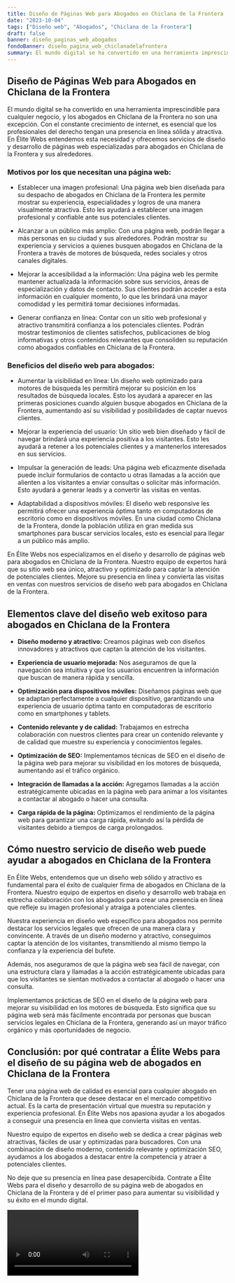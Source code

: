 ```yaml
---
title: Diseño de Páginas Web para Abogados en Chiclana de la Frontera
date: "2023-10-04"
tags: ["Diseño web", "Abogados", "Chiclana de la Frontera"]
draft: false
banner: diseño_paginas_web_abogados
fondoBanner: diseño_pagina_web_chiclanadelafrontera
summary: El mundo digital se ha convertido en una herramienta imprescindible para cualquier negocio, y los abogados en Chiclana de la Frontera no son una excepción. Con el constante crecimiento de internet, es esencial que los profesionales del derecho tengan una presencia en línea sólida y atractiva. En Élite Webs entendemos esta necesidad y ofrecemos servicios de diseño y desarrollo de páginas web especializadas para abogados en Chiclana de la Frontera y sus alrededores.
---
```



## Diseño de Páginas Web para Abogados en Chiclana de la Frontera

El mundo digital se ha convertido en una herramienta imprescindible para cualquier negocio, y los abogados en Chiclana de la Frontera no son una excepción. Con el constante crecimiento de internet, es esencial que los profesionales del derecho tengan una presencia en línea sólida y atractiva. En Élite Webs entendemos esta necesidad y ofrecemos servicios de diseño y desarrollo de páginas web especializadas para abogados en Chiclana de la Frontera y sus alrededores.

### Motivos por los que necesitan una página web:

- Establecer una imagen profesional: Una página web bien diseñada para su despacho de abogados en Chiclana de la Frontera les permite mostrar su experiencia, especialidades y logros de una manera visualmente atractiva. Esto les ayudará a establecer una imagen profesional y confiable ante sus potenciales clientes.

- Alcanzar a un público más amplio: Con una página web, podrán llegar a más personas en su ciudad y sus alrededores. Podrán mostrar su experiencia y servicios a quienes busquen abogados en Chiclana de la Frontera a través de motores de búsqueda, redes sociales y otros canales digitales.

- Mejorar la accesibilidad a la información: Una página web les permite mantener actualizada la información sobre sus servicios, áreas de especialización y datos de contacto. Sus clientes podrán acceder a esta información en cualquier momento, lo que les brindará una mayor comodidad y les permitirá tomar decisiones informadas.

- Generar confianza en línea: Contar con un sitio web profesional y atractivo transmitirá confianza a los potenciales clientes. Podrán mostrar testimonios de clientes satisfechos, publicaciones de blog informativas y otros contenidos relevantes que consoliden su reputación como abogados confiables en Chiclana de la Frontera.

### Beneficios del diseño web para abogados:

- Aumentar la visibilidad en línea: Un diseño web optimizado para motores de búsqueda les permitirá mejorar su posición en los resultados de búsqueda locales. Esto los ayudará a aparecer en las primeras posiciones cuando alguien busque abogados en Chiclana de la Frontera, aumentando así su visibilidad y posibilidades de captar nuevos clientes.

- Mejorar la experiencia del usuario: Un sitio web bien diseñado y fácil de navegar brindará una experiencia positiva a los visitantes. Esto les ayudará a retener a los potenciales clientes y a mantenerlos interesados en sus servicios.

- Impulsar la generación de leads: Una página web eficazmente diseñada puede incluir formularios de contacto u otras llamadas a la acción que alienten a los visitantes a enviar consultas o solicitar más información. Esto ayudará a generar leads y a convertir las visitas en ventas.

- Adaptabilidad a dispositivos móviles: El diseño web responsive les permitirá ofrecer una experiencia óptima tanto en computadoras de escritorio como en dispositivos móviles. En una ciudad como Chiclana de la Frontera, donde la población utiliza en gran medida sus smartphones para buscar servicios locales, esto es esencial para llegar a un público más amplio.

En Élite Webs nos especializamos en el diseño y desarrollo de páginas web para abogados en Chiclana de la Frontera. Nuestro equipo de expertos hará que su sitio web sea único, atractivo y optimizado para captar la atención de potenciales clientes. Mejore su presencia en línea y convierta las visitas en ventas con nuestros servicios de diseño web para abogados en Chiclana de la Frontera.

<GifSeo />

<Cta />

## Elementos clave del diseño web exitoso para abogados en Chiclana de la Frontera

- **Diseño moderno y atractivo:** Creamos páginas web con diseños innovadores y atractivos que captan la atención de los visitantes.

- **Experiencia de usuario mejorada:** Nos aseguramos de que la navegación sea intuitiva y que los usuarios encuentren la información que buscan de manera rápida y sencilla.

- **Optimización para dispositivos móviles:** Diseñamos páginas web que se adaptan perfectamente a cualquier dispositivo, garantizando una experiencia de usuario óptima tanto en computadoras de escritorio como en smartphones y tablets.

- **Contenido relevante y de calidad:** Trabajamos en estrecha colaboración con nuestros clientes para crear un contenido relevante y de calidad que muestre su experiencia y conocimientos legales.

- **Optimización de SEO:** Implementamos técnicas de SEO en el diseño de la página web para mejorar su visibilidad en los motores de búsqueda, aumentando así el tráfico orgánico.

- **Integración de llamadas a la acción:** Agregamos llamadas a la acción estratégicamente ubicadas en la página web para animar a los visitantes a contactar al abogado o hacer una consulta.

- **Carga rápida de la página:** Optimizamos el rendimiento de la página web para garantizar una carga rápida, evitando así la pérdida de visitantes debido a tiempos de carga prolongados.

## Cómo nuestro servicio de diseño web puede ayudar a abogados en Chiclana de la Frontera

En Élite Webs, entendemos que un diseño web sólido y atractivo es fundamental para el éxito de cualquier firma de abogados en Chiclana de la Frontera. Nuestro equipo de expertos en diseño y desarrollo web trabaja en estrecha colaboración con los abogados para crear una presencia en línea que refleje su imagen profesional y atraiga a potenciales clientes.

Nuestra experiencia en diseño web específico para abogados nos permite destacar los servicios legales que ofrecen de una manera clara y convincente. A través de un diseño moderno y atractivo, conseguimos captar la atención de los visitantes, transmitiendo al mismo tiempo la confianza y la experiencia del bufete.

Además, nos aseguramos de que la página web sea fácil de navegar, con una estructura clara y llamadas a la acción estratégicamente ubicadas para que los visitantes se sientan motivados a contactar al abogado o hacer una consulta.

Implementamos prácticas de SEO en el diseño de la página web para mejorar su visibilidad en los motores de búsqueda. Esto significa que su página web será más fácilmente encontrada por personas que buscan servicios legales en Chiclana de la Frontera, generando así un mayor tráfico orgánico y más oportunidades de negocio.

## Conclusión: por qué contratar a Élite Webs para el diseño de su página web de abogados en Chiclana de la Frontera

Tener una página web de calidad es esencial para cualquier abogado en Chiclana de la Frontera que desee destacar en el mercado competitivo actual. Es la carta de presentación virtual que muestra su reputación y experiencia profesional. En Élite Webs nos apasiona ayudar a los abogados a conseguir una presencia en línea que convierta visitas en ventas.

Nuestro equipo de expertos en diseño web se dedica a crear páginas web atractivas, fáciles de usar y optimizadas para buscadores. Con una combinación de diseño moderno, contenido relevante y optimización SEO, ayudamos a los abogados a destacar entre la competencia y atraer a potenciales clientes.

No deje que su presencia en línea pase desapercibida. Contrate a Élite Webs para el diseño y desarrollo de su página web de abogados en Chiclana de la Frontera y dé el primer paso para aumentar su visibilidad y su éxito en el mundo digital.

<Video />

<CtaBot job="Abogados" city="Chiclana de la Frontera" />

<Gmaps query="Chiclana de la Frontera+españa+maps" />
